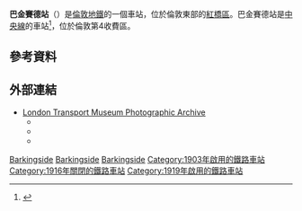 {{expand|time=2016-02-28T07:28:36+00:00}}
{{TfL Translations}}
{{Infobox London station
| name          = 巴金賽德<br />Barkingside
| symbol        = underground    
| alt_name      = 
| manager       = [[倫敦地鐵|倫敦地鐵]]
| owner         =
| locale        = [[巴金賽德|巴金賽德]]
| borough       = [[紅橋區_(倫敦)|紅橋區]]
| platforms     = 2
| fare_zone     = 4
| railcode      =
| tubecode      =
| image_name    = Barkingside full stn building.JPG 
| image_alt     =
| caption       = 車站入口
| latitude      = 51.5848
| longitude     = 0.0886
| map_type      =
<!-- | tubeexits05   = 0.54
| tubeexits06   = 0.62
| tubeexits07   = {{increase}} 0.86
| tubeexits08   = {{increase}} 0.95
| tubeexits09   = {{increase}} 0.975--> 
| listing_grade = II<ref name="eh_1081012" />
| listing_start = 22 February 1979<ref name="eh_1081012" />
| listing_entry = 1081012
| listing_reference = <ref name="eh_1081012">{{National Heritage List for England |num=1081012 |desc=Main Building on Western Platform at Barkingside (London Transport Executive) Station, Station Road |accessdate=3 April 2015}}</ref>
| access        = yes
| access_note   = （只限東行）<ref>{{citation step free tube map}}</ref>
}}
'''巴金賽德站'''（{{lang-en|Barkingside tube station}}）是[[倫敦地鐵|倫敦地鐵]]的一個車站，位於倫敦東部的[[紅橋區_(倫敦)|紅橋區]]。巴金賽德站是[[中央線_(倫敦地鐵)|中央線]]的車站<ref name=maps>{{cite web |website=Google Maps |title=Barkingside Tube Station |accessdate=14 March 2015 |url=https://www.google.com.my/maps/place/Barkingside/@51.58525,0.088551,18z/data=!4m2!3m1!1s0x47d8a6a6814fc587:0xddb77a7af1794cd5 |archive-date=2019-12-15 |archive-url=https://web.archive.org/web/20191215225340/https://www.google.com.my/maps/place/Barkingside/@51.58525,0.088551,18z/data=!4m2!3m1!1s0x47d8a6a6814fc587:0xddb77a7af1794cd5 |dead-url=no }}</ref>，位於倫敦第4收費區。
==參考資料==
{{reflist}}
==外部連結==
{{commons category|Barkingside tube station}}
* [http://www.ltmcollection.org/photos/index.html London Transport Museum Photographic Archive] {{Wayback|url=http://www.ltmcollection.org/photos/index.html |date=20160303203920 }}
** {{ltmcollection|50/9855250.jpg|Barkingside LNER station, 1930s}}
** {{ltmcollection|sc/i00001sc.jpg|Barkingside station, 1953}}
** {{ltmcollection|49/9865049.jpg|Booking hall, 1955}}
{{倫敦地鐵中央線}}
[[Category:中央線車站_(倫敦地鐵)|Barkingside]]
[[Category:紅橋區鐵路車站_(倫敦)|Barkingside]]
[[Category:倫敦通宵地鐵車站|Barkingside]]
[[Category:1903年啟用的鐵路車站|Category:1903年啟用的鐵路車站]]
[[Category:1916年關閉的鐵路車站|Category:1916年關閉的鐵路車站]]
[[Category:1919年啟用的鐵路車站|Category:1919年啟用的鐵路車站]]